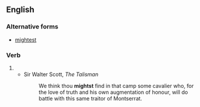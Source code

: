 ==English==

===Alternative forms===
* [[mightest]]

===Verb===
{{head|en|verb form|cat2=verb simple past forms|cat3=second-person singular forms}}

# {{en-archaic second-person singular past of|may}}
#* Sir Walter Scott, ''The Talisman''
#*: We think thou '''mightst''' find in that camp some cavalier who, for the love of truth and his own augmentation of honour, will do battle with this same traitor of Montserrat.